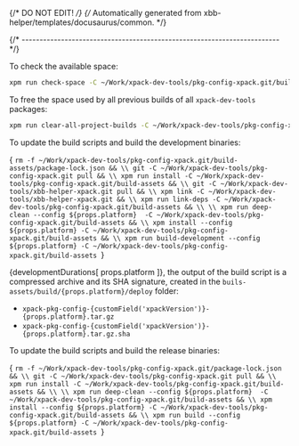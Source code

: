 {/* DO NOT EDIT! */}
{/* Automatically generated from xbb-helper/templates/docusaurus/common. */}




{/* ------------------------------------------------------------------------ */}

To check the available space:

```sh
xpm run check-space -C ~/Work/xpack-dev-tools/pkg-config-xpack.git/build-assets
```

To free the space used by all previous builds of all `xpack-dev-tools` packages:

```sh
xpm run clear-all-project-builds -C ~/Work/xpack-dev-tools/pkg-config-xpack.git/build-assets
```

To update the build scripts and build the development binaries:

<CodeBlock language="sh"> {
`rm -f ~/Work/xpack-dev-tools/pkg-config-xpack.git/build-assets/package-lock.json && \\
git -C ~/Work/xpack-dev-tools/pkg-config-xpack.git pull && \\
xpm run install -C ~/Work/xpack-dev-tools/pkg-config-xpack.git/build-assets && \\
git -C ~/Work/xpack-dev-tools/xbb-helper-xpack.git pull && \\
xpm link -C ~/Work/xpack-dev-tools/xbb-helper-xpack.git && \\
xpm run link-deps -C ~/Work/xpack-dev-tools/pkg-config-xpack.git/build-assets && \\
\\
xpm run deep-clean --config ${props.platform}  -C ~/Work/xpack-dev-tools/pkg-config-xpack.git/build-assets && \\
xpm install --config ${props.platform} -C ~/Work/xpack-dev-tools/pkg-config-xpack.git/build-assets && \\
xpm run build-development --config ${props.platform} -C ~/Work/xpack-dev-tools/pkg-config-xpack.git/build-assets
`} </CodeBlock>

{developmentDurations[ props.platform ]}, the output of the build script is a compressed
archive and its SHA signature, created in
the <code>buils-assets/build/{props.platform}/deploy</code> folder:

* <code>xpack-pkg-config-{customField('xpackVersion')}-{props.platform}.tar.gz</code>
* <code>xpack-pkg-config-{customField('xpackVersion')}-{props.platform}.tar.gz.sha</code>

To update the build scripts and build the release binaries:

<CodeBlock language="sh"> {
`rm -f ~/Work/xpack-dev-tools/pkg-config-xpack.git/package-lock.json && \\
git -C ~/Work/xpack-dev-tools/pkg-config-xpack.git pull && \\
xpm run install -C ~/Work/xpack-dev-tools/pkg-config-xpack.git/build-assets && \\
\\
xpm run deep-clean --config ${props.platform}  -C ~/Work/xpack-dev-tools/pkg-config-xpack.git/build-assets && \\
xpm install --config ${props.platform} -C ~/Work/xpack-dev-tools/pkg-config-xpack.git/build-assets && \\
xpm run build --config ${props.platform} -C ~/Work/xpack-dev-tools/pkg-config-xpack.git/build-assets
`} </CodeBlock>
